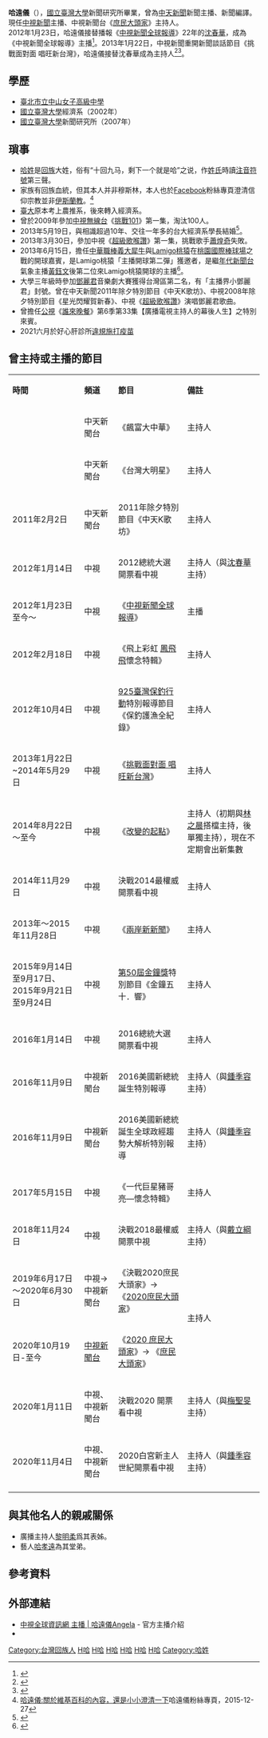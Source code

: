 {{主播資訊
| 主播頭銜     = 中視《中視新聞全球報導》主播、中視新聞台《庶民大頭家》主持人
| 主播姓名     = 哈遠儀
| 主播英文名字 = Angela
| 主播出生年分 = 
| 主播出生日期 = {{birth_date_and_age|1979|5|29}}
| 星座         = 雙子座
| 主播逝世年分 = 
| 主播逝世日期 = 
| 主播照片檔案 =
| 國籍         = {{ROC}}
| 民族         = 
| 籍貫         = 
| 出生地       = {{ROC}}[[臺北市|臺北市]]
| 逝世地       = 
| 最高學歷     = [[國立臺灣大學|國立臺灣大學]]新聞研究所畢業
| 暱稱         = 小哈
| 綽號         = 
| 血型         = 
| 身高         = 
| 體重         = 
| 婚姻狀況     = 已婚
| 配偶         = 
| 信仰宗教     = 
| 官方網站     = http://www.facebook.com/AngelaHa0529
| 備註         = 
|}}
'''哈遠儀'''（{{bd|1979年|5月29日|catIdx=S}}），[[國立臺灣大學|國立臺灣大學]]新聞研究所畢業，曾為[[中天新聞|中天新聞]]新聞主播、新聞編譯。現任[[中視新聞|中視新聞]]主播、中視新聞台《[[庶民大頭家|庶民大頭家]]》主持人。<br>
2012年1月23日，哈遠儀接替播報《[[中視新聞全球報導|中視新聞全球報導]]》22年的[[沈春華|沈春華]]，成為《中視新聞全球報導》主播<ref>{{cite news | author=許晉榮 | title=中視沈春華 下個月遭哈遠儀篡位 告別22年主播台 | url=http://ent.appledaily.com.tw/enews/article/entertainment/20111215/33888628 | publisher=[[蘋果日報_(台灣)|蘋果日報]] | date=2011-12-15 | accessdate=2014-10-05 | archive-date=2014-10-06 | archive-url=https://web.archive.org/web/20141006154839/http://ent.appledaily.com.tw/enews/article/entertainment/20111215/33888628 | dead-url=yes }}</ref>。2013年1月22日，中視新聞重開新聞談話節目《挑戰面對面 唱旺新台灣》，哈遠儀接替沈春華成為主持人<ref>{{Cite web |url=http://www.storm.mg/lifestyle/75044 |title=風傳媒：接棒沈春華！當年的她是漏掉獨家新聞的菜鳥，現在成為當家主播！ |accessdate=2015-12-04 |archive-date=2015-12-04 |archive-url=https://web.archive.org/web/20151204022435/http://www.storm.mg/lifestyle/75044 |dead-url=no }}</ref><ref>{{cite news| author=陳亭均| title=哈遠儀犀利接棒《挑戰面對面》| url=https://tw.news.yahoo.com/%E5%93%88%E9%81%A0%E5%84%80%E7%8A%80%E5%88%A9%E6%8E%A5%E6%A3%92-%E6%8C%91%E6%88%B0%E9%9D%A2%E5%B0%8D%E9%9D%A2-213000821.html| publisher=[[中國時報|中國時報]]| date=2013-01-23| accessdate=2014-10-05| archive-date=2016-05-09| archive-url=https://web.archive.org/web/20160509033305/https://tw.news.yahoo.com/%E5%93%88%E9%81%A0%E5%84%80%E7%8A%80%E5%88%A9%E6%8E%A5%E6%A3%92-%E6%8C%91%E6%88%B0%E9%9D%A2%E5%B0%8D%E9%9D%A2-213000821.html| dead-url=no}}</ref>。

== 學歷 ==
* [[臺北市立中山女子高級中學|臺北市立中山女子高級中學]]
* [[國立臺灣大學|國立臺灣大學]]經濟系（2002年）
* [[國立臺灣大學|國立臺灣大學]]新聞研究所（2007年）

== 瑣事 ==
*[[哈姓|哈姓]]是[[回族|回族]]大姓，俗有“十回九马，剩下一个就是哈”之说，作[[姓氏|姓氏]]時讀[[注音符號|注音符號]]第三聲。
*家族有回族血統，但其本人并非穆斯林，本人也於[[Facebook|Facebook]]粉絲專頁澄清信仰宗教並非[[伊斯蘭教|伊斯蘭教]]。<ref>[https://www.facebook.com/AngelaHa0529/posts/1174454839248725 哈遠儀:關於維基百科的內容，還是小小澄清一下]哈遠儀粉絲專頁，2015-12-27</ref>
*[[臺大|臺大]]原本考上農推系，後來轉入經濟系。
*曾於2009年參加[[中視無線台|中視無線台]]《[[挑戰101|挑戰101]]》第一集，淘汰100人。
*2013年5月19日，與相識超過10年、交往一年多的台大經濟系學長結婚<ref>{{Cite web|url=https://tw.news.yahoo.com/%E5%93%88%E9%81%A0%E5%84%80%E8%AE%8A%E4%BA%BA%E5%A6%BB-%E8%80%81%E5%85%AC%E6%B1%82%E5%A9%9A%E4%BD%8E%E8%AA%BF%E9%81%B8%E6%9A%97%E5%B7%B7-213000134.html|author=陳亭均|language=zh-tw|title=哈遠儀變人妻 老公求婚低調選暗巷|publisher=[[中國時報|中國時報]]|date=2013-05-20|accessdate=2013-06-16|archive-date=2014-10-06|archive-url=https://web.archive.org/web/20141006080752/https://tw.news.yahoo.com/%E5%93%88%E9%81%A0%E5%84%80%E8%AE%8A%E4%BA%BA%E5%A6%BB-%E8%80%81%E5%85%AC%E6%B1%82%E5%A9%9A%E4%BD%8E%E8%AA%BF%E9%81%B8%E6%9A%97%E5%B7%B7-213000134.html|dead-url=no}}</ref>。 
*2013年3月30日，參加中視《[[超級歌喉讚|超級歌喉讚]]》第一集，挑戰歌手[[蕭煌奇|蕭煌奇]]失敗。
*2013年6月15日，擔任[[中華職棒|中華職棒]][[義大犀牛|義大犀牛]]與[[Lamigo桃猿|Lamigo桃猿]]在[[桃園國際棒球場|桃園國際棒球場]]之戰的開球嘉賓，是Lamigo桃猿「主播開球第二彈」獲邀者，是繼[[年代新聞台|年代新聞台]]氣象主播[[黃鈺文|黃鈺文]]後第二位來Lamigo桃猿開球的主播<ref>{{Cite web|url=https://tw.news.yahoo.com/%E4%B8%BB%E6%92%AD%E5%93%88%E9%81%A0%E5%84%80-%E9%96%8B%E7%90%83%E6%9E%B6%E5%BC%8F%E8%B6%B3-213000860.htmlll|author=陳志祥|language=zh-tw|title=主播哈遠儀 開球架式足|publisher=中國時報|date=2013-06-16|accessdate=2013-06-16}}{{dead link|date=2017年12月 |bot=InternetArchiveBot |fix-attempted=yes }}</ref>。
* 大學三年級時參加[[鄧麗君|鄧麗君]]音樂劇大賽獲得台灣區第二名，有「主播界小鄧麗君」封號。曾在中天新聞2011年除夕特別節目《中天K歌坊》、中視2008年除夕特別節目《星光閃耀賀新春》、中視《[[超級歌喉讚|超級歌喉讚]]》演唱鄧麗君歌曲。
* 曾擔任[[公視|公視]]《[[誰來晚餐|誰來晚餐]]》第6季第33集【廣播電視主持人的幕後人生】之特別來賓。
* 2021六月於好心肝診所[https://ent.ltn.com.tw/news/breakingnews/3567154 違規施打疫苗]

== 曾主持或主播的節目 ==
{|class="wikitable"
|- style="background:snow; color:black" align=center
|'''時間'''||'''頻道'''||'''節目'''||'''備註'''
|-
| ||中天新聞台||《飆富大中華》||主持人
|-
| ||中天新聞台||《台灣大明星》||主持人
|-
|2011年2月2日 ||中天新聞台||2011年除夕特別節目《中天K歌坊》||主持人
|-
|2012年1月14日 ||中視||2012總統大選 開票看中視||主持人（與[[沈春華|沈春華]]主持）
|-
| 2012年1月23日至今～||中視||《[[中視新聞全球報導|中視新聞全球報導]]》||主播
|-
|2012年2月18日||中視||《飛上彩虹 [[鳳飛飛|鳳飛飛]]懷念特輯》||主持人
|-
|2012年10月4日||中視||[[925臺灣保釣行動|925臺灣保釣行動]]特別報導節目《保釣護漁全紀錄》||主持人
|-
|2013年1月22日~2014年5月29日||中視||《[[挑戰面對面_唱旺新台灣|挑戰面對面 唱旺新台灣]]》||主持人
|-
|2014年8月22日～至今||中視||《[[改變的起點|改變的起點]]》||主持人（初期與[[林之晨|林之晨]]搭檔主持，後單獨主持），現在不定期會出新集數
|-
|2014年11月29日 ||中視||決戰2014最權威 開票看中視||主持人
|-
|2013年～2015年11月28日||中視||《[[兩岸新新聞|兩岸新新聞]]》||主持人
|-
|2015年9月14日至9月17日、2015年9月21日至9月24日||中視||[[第50屆金鐘獎|第50屆金鐘獎]]特別節目《金鐘五十．響》||主持人
|-
|2016年1月14日 ||中視||2016總統大選 開票看中視||主持人
|-
|2016年11月9日 ||中視新聞台||2016美國新總統誕生特別報導||主持人（與[[鍾季容|鍾季容]]主持）
|-
|2016年11月9日 ||中視新聞台||2016美國新總統誕生全球政經趨勢大解析特別報導||主持人（與[[鍾季容|鍾季容]]主持）
|-
|2017年5月15日||中視||《一代巨星豬哥亮—懷念特輯》||主持人
|-
|2018年11月24日 ||中視||決戰2018最權威 開票中視||主持人（與[[戴立綱|戴立綱]]主持）
|-
|2019年6月17日～2020年6月30日||中視→中視新聞台||《決戰2020庶民大頭家》→ 《[[決戰2020庶民大頭家|2020庶民大頭家]]》||rowspan=2|主持人
|-
|2020年10月19日-至今||[[中視新聞台|中視新聞台]]||《[[2020_庶民大頭家|2020 庶民大頭家]]》→ 《[[庶民大頭家|庶民大頭家]]》
|-
|2020年1月11日 ||中視、中視新聞台||決戰2020 開票看中視||主持人（與[[梅聖旻|梅聖旻]]主持）
|-
|2020年11月4日 ||中視、中視新聞台||2020白宮新主人世紀開票看中視||主持人（與[[鍾季容|鍾季容]]主持）
|-
|}

==與其他名人的親戚關係==
* 廣播主持人[[黎明柔|黎明柔]]爲其表姊。
* 藝人[[哈孝遠|哈孝遠]]為其堂弟。

==參考資料==
{{reflist}}

==外部連結==
*[http://www.ctv.com.tw/opencms/data/report/report_0008.html 中視全球資訊網 主播 | 哈遠儀Angela]{{Wayback|url=http://www.ctv.com.tw/opencms/data/report/report_0008.html |date=20160105125331 }} - 官方主播介紹
*{{facebook|AngelaHa0529}}
[[Category:台灣回族人|Category:台灣回族人]]
[[Category:臺北市立中山女子高級中學校友|H哈]]
[[Category:國立臺灣大學社會科學院校友|H哈]]
[[Category:台灣女性記者|H哈]]
[[Category:台灣電視主播|H哈]]
[[Category:台灣新聞節目主持人|H哈]]
[[Category:中視主播|H哈]]
[[Category:哈姓|Category:哈姓]]